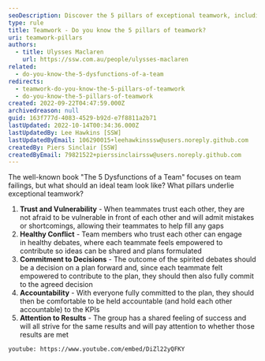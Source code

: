 ```yaml
---
seoDescription: Discover the 5 pillars of exceptional teamwork, including trust and vulnerability, healthy conflict, commitment to decisions, accountability, and attention to results.
type: rule
title: Teamwork - Do you know the 5 pillars of teamwork?
uri: teamwork-pillars
authors:
  - title: Ulysses Maclaren
    url: https://ssw.com.au/people/ulysses-maclaren
related:
  - do-you-know-the-5-dysfunctions-of-a-team
redirects:
  - teamwork-do-you-know-the-5-pillars-of-teamwork
  - do-you-know-the-5-pillars-of-teamwork
created: 2022-09-22T04:47:59.000Z
archivedreason: null
guid: 163f777d-4083-4529-b92d-e7f8811a2b71
lastUpdated: 2022-10-14T00:34:36.000Z
lastUpdatedBy: Lee Hawkins [SSW]
lastUpdatedByEmail: 106290015+leehawkinsssw@users.noreply.github.com
createdBy: Piers Sinclair [SSW]
createdByEmail: 79821522+pierssinclairssw@users.noreply.github.com
---
```


The well-known book "The 5 Dysfunctions of a Team" focuses on team failings, but what should an ideal team look like? What pillars underlie exceptional teamwork?
1. **Trust and Vulnerability** - When teammates trust each other, they are not afraid to be vulnerable in front of each other and will admit mistakes or shortcomings, allowing their teammates to help fill any gaps
2. **Healthy Conflict** - Team members who trust each other can engage in healthy debates, where each teammate feels empowered to contribute so ideas can be shared and plans formulated
3. **Commitment to Decisions** - The outcome of the spirited debates should be a decision on a plan forward and, since each teammate felt empowered to contribute to the plan, they should then also fully commit to the agreed decision
4. **Accountability** - With everyone fully committed to the plan, they should then be comfortable to be held accountable (and hold each other accountable) to the KPIs
5. **Attention to Results** - The group has a shared feeling of success and will all strive for the same results and will pay attention to whether those results are met

`youtube: https://www.youtube.com/embed/DiZl22yQFKY`
